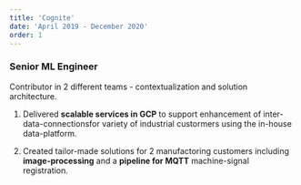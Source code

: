 ```yaml
---
title: 'Cognite'
date: 'April 2019 - December 2020'
order: 1
---
```

### Senior ML Engineer
Contributor in 2 different teams - contextualization and solution architecture. 

1. Delivered **scalable services in GCP** to support enhancement of 
inter-data-connectionsfor variety of industrial custormers using 
the in-house data-platform.

1. Created tailor-made solutions for 2 manufactoring customers including 
**image-processing** and a **pipeline for MQTT** machine-signal registration.